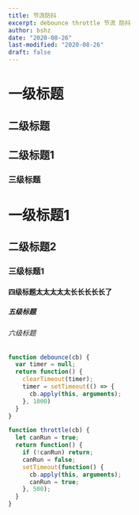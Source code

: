 ```yaml
---
title: 节流防抖
excerpt: debounce throttle 节流 防抖
author: bshz
date: "2020-08-26"
last-modified: "2020-08-26"
draft: false
---
```



# 一级标题
## 二级标题
## 二级标题1
### 三级标题
# 一级标题1
## 二级标题2
### 三级标题1
#### 四级标题太太太太太长长长长长了
##### 五级标题
###### 六级标题

```js
function debounce(cb) {
  var timer = null;
  return function() {
    clearTimeout(timer);
    timer = setTimeout(() => {
      cb.apply(this, arguments);
    }, 1000)
  }
}
```

<Debounce />

```js
function throttle(cb) {
  let canRun = true;
  return function() {
    if (!canRun) return;
    canRun = false;
    setTimeout(function() {
      cb.apply(this, arguments);
      canRun = true;
    }, 500);
  }
}
```

<Throttle />